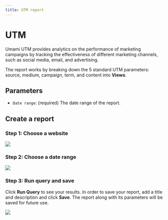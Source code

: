 ```yaml
---
title: UTM report
---
```


# UTM

Umami UTM provides analytics on the performance of marketing campaigns by tracking the effectiveness of different marketing channels, such as social media, email, and advertising.

The report works by breaking down the 5 standard UTM parameters: source, medium, campaign, term, and content into **Views**.

## Parameters

- `Date range`: (required) The date range of the report.

## Create a report

### Step 1: Choose a website

<img src="https://content.umami.is/website/images/docs/v2/utm-website.png" />

### Step 2: Choose a date range

<img src="https://content.umami.is/website/images/docs/v2/utm-date-range.png" />

### Step 3: Run query and save

Click **Run Query** to see your results. In order to save your report, add a title and description and click **Save**.
The report along with its parameters will be saved for future use.

<img src="https://content.umami.is/website/images/docs/v2/utm-details.png" />
